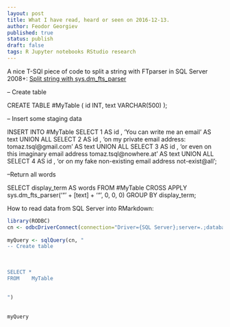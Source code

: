 ```yaml
---
layout: post
title: What I have read, heard or seen on 2016-12-13.
author: Feodor Georgiev
published: true
status: publish
draft: false
tags: R Jupyter notebooks RStudio research
---
```

 
A nice T-SQl piece of code to split a string with FTparser in SQL Server 2008+: [Split string with sys.dm_fts_parser](http://sqlblogcasts.com/blogs/tomaztsql/archive/2010/10/20/split-string-with-sys-dm-fts-parser.aspx)
 
-- Create table
 
CREATE TABLE #MyTable ( id INT, text VARCHAR(500) );
 
-- Insert some staging data
 
INSERT  INTO #MyTable
        SELECT  1 AS id ,
                'You can write me an email' AS text
        UNION ALL
        SELECT  2 AS id ,
                'on my private email address: tomaz.tsql@gmail.com' AS text
        UNION ALL
        SELECT  3 AS id ,
                'or even on this imaginary email address tomaz.tsql@nowhere.at' AS text
        UNION ALL
        SELECT  4 AS id ,
                'or on my fake non-existing email address not-exist@all';
 
--Return all words
 
SELECT  display_term AS words
FROM    #MyTable
        CROSS APPLY sys.dm_fts_parser('"' + [text] + '"', 0, 0, 0)
GROUP BY display_term;
 
 
How to read data from SQL Server into RMarkdown:
 
```r
library(RODBC)
cn <- odbcDriverConnect(connection="Driver={SQL Server};server=.;database=test;trusted_connection=yes;")
 
myQuery <- sqlQuery(cn, "
-- Create table
 
 
 
SELECT *
FROM    MyTable        
 
 
")
 
 
myQuery
 
```
 
